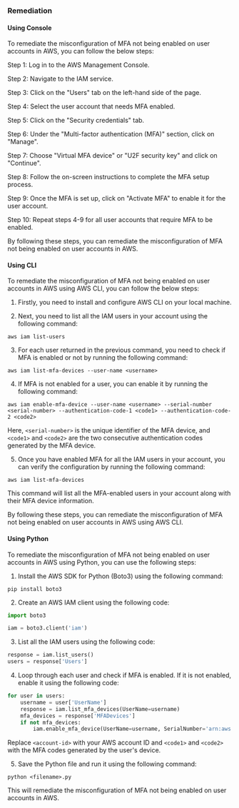 ### Remediation

#### Using Console

To remediate the misconfiguration of MFA not being enabled on user accounts in AWS, you can follow the below steps:

Step 1: Log in to the AWS Management Console.

Step 2: Navigate to the IAM service.

Step 3: Click on the "Users" tab on the left-hand side of the page.

Step 4: Select the user account that needs MFA enabled.

Step 5: Click on the "Security credentials" tab.

Step 6: Under the "Multi-factor authentication (MFA)" section, click on "Manage".

Step 7: Choose "Virtual MFA device" or "U2F security key" and click on "Continue".

Step 8: Follow the on-screen instructions to complete the MFA setup process.

Step 9: Once the MFA is set up, click on "Activate MFA" to enable it for the user account.

Step 10: Repeat steps 4-9 for all user accounts that require MFA to be enabled.

By following these steps, you can remediate the misconfiguration of MFA not being enabled on user accounts in AWS.

#### Using CLI

To remediate the misconfiguration of MFA not being enabled on user accounts in AWS using AWS CLI, you can follow the below steps:

1. Firstly, you need to install and configure AWS CLI on your local machine.

2. Next, you need to list all the IAM users in your account using the following command:

```
aws iam list-users
```

3. For each user returned in the previous command, you need to check if MFA is enabled or not by running the following command:

```
aws iam list-mfa-devices --user-name <username>
```

4. If MFA is not enabled for a user, you can enable it by running the following command:

```
aws iam enable-mfa-device --user-name <username> --serial-number <serial-number> --authentication-code-1 <code1> --authentication-code-2 <code2>
```

Here, `<serial-number>` is the unique identifier of the MFA device, and `<code1>` and `<code2>` are the two consecutive authentication codes generated by the MFA device.

5. Once you have enabled MFA for all the IAM users in your account, you can verify the configuration by running the following command:

```
aws iam list-mfa-devices
```

This command will list all the MFA-enabled users in your account along with their MFA device information.

By following these steps, you can remediate the misconfiguration of MFA not being enabled on user accounts in AWS using AWS CLI.

#### Using Python

To remediate the misconfiguration of MFA not being enabled on user accounts in AWS using Python, you can use the following steps:

1. Install the AWS SDK for Python (Boto3) using the following command:

```
pip install boto3
```

2. Create an AWS IAM client using the following code:

```python
import boto3

iam = boto3.client('iam')
```

3. List all the IAM users using the following code:

```python
response = iam.list_users()
users = response['Users']
```

4. Loop through each user and check if MFA is enabled. If it is not enabled, enable it using the following code:

```python
for user in users:
    username = user['UserName']
    response = iam.list_mfa_devices(UserName=username)
    mfa_devices = response['MFADevices']
    if not mfa_devices:
        iam.enable_mfa_device(UserName=username, SerialNumber='arn:aws:iam::<account-id>:mfa/'+username, AuthenticationCode1='<code1>', AuthenticationCode2='<code2>')
```

Replace `<account-id>` with your AWS account ID and `<code1>` and `<code2>` with the MFA codes generated by the user's device.

5. Save the Python file and run it using the following command:

```
python <filename>.py
```

This will remediate the misconfiguration of MFA not being enabled on user accounts in AWS.

